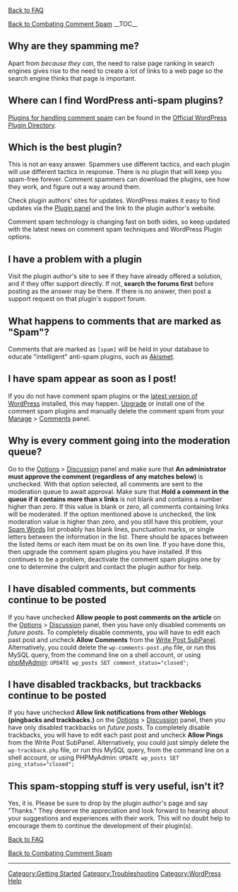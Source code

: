 {{Languages|
{{en|Combating Comment Spam/FAQ}}
{{ja|コメントスパム対策/FAQ}}
}}

[[FAQ|Back to FAQ]]

[[Combating_Comment_Spam|Back to Combating Comment Spam]]
__TOC__

==Why are they spamming me?==

Apart from ''because they can'', the need to raise page ranking in search engines gives rise to the need to create a lot of links to a web page so the search engine thinks that page is important.

==Where can I find WordPress anti-spam plugins?==

[https://wordpress.org/plugins/tags/anti-spam Plugins for handling comment spam] can be found in the [https://wordpress.org/plugins/ Official WordPress Plugin Directory].

==Which is the best plugin?==

This is not an easy answer. Spammers use different tactics, and each plugin will use different tactics in response. There is no plugin that will keep you spam-free forever. Comment spammers can download the plugins, see how they work, and figure out a way around them. 

Check plugin authors' sites for updates. WordPress makes it easy to find updates via the [[Administration_Panels#Plugins_-_Add_Functionality_to_your_Blog|Plugin panel]] and the link to the plugin author's website.

Comment spam technology is changing fast on both sides, so keep updated with the latest news on comment spam techniques and WordPress Plugin options.

==I have a problem with a plugin== 

Visit the plugin author's site to see if they have already offered a solution, and if they offer support directly. If not, '''search the forums first''' before posting as the answer may be there. If there is no answer, then post a support request on that plugin's support forum.

==What happens to comments that are marked as "Spam"?==

Comments that are marked as <tt>[spam]</tt> will be held in your database to educate "intelligent" anti-spam plugins, such as [https://akismet.com/ Akismet].

==I have spam appear as soon as I post!==

If you do not have comment spam plugins or the [https://wordpress.org/download/ latest version of WordPress] installed, this may happen. [[Upgrading WordPress|Upgrade]] or install one of the comment spam plugins and manually delete the comment spam from your [[Administration_Panels#Manage_-_Change_your_content|Manage]] > [[Administration_Panels#Comments|Comments]] panel.

==Why is every comment going into the moderation queue?==

Go to the [[Administration_Panels#Options_-_Configuration_Settings|Options]] > [[Administration_Panels#Discussion|Discussion]] panel and make sure that '''An administrator must approve the comment (regardless of any matches below)''' is unchecked. With that option selected, all comments are sent to the moderation queue to await approval.  Make sure that '''Hold a comment in the queue if it contains more than x links''' is not blank and contains a number higher than zero.  If this value is blank or zero, all comments containing links will be moderated.  If the option mentioned above is unchecked, the link moderation value is higher than zero, and you still have this problem, your [[Spam Words]] list probably has blank lines, punctuation marks, or single letters between the information in the list.  There should be spaces between the listed items or each item must be on its own line. If you have done this, then upgrade the comment spam plugins you have installed. If this continues to be a problem, deactivate the comment spam plugins one by one to determine the culprit and contact the plugin author for help.

==I have disabled comments, but comments continue to be posted==

If you have unchecked '''Allow people to post comments on the article''' on the [[Administration_Panels#Options_-_Configuration_Settings|Options]] > [[Administration_Panels#Discussion|Discussion]] panel, then you have only disabled comments on ''future posts''.  To completely disable comments, you will have to edit each past post and uncheck '''Allow Comments''' from the [[Write Post SubPanel|Write Post SubPanel]].  Alternatively, you could delete the <tt>wp-comments-post.php</tt> file, or run this MySQL query, from the command line on a shell account, or using [[phpMyAdmin]]:  <tt>UPDATE wp_posts SET comment_status="closed";</tt>

==I have disabled trackbacks, but trackbacks continue to be posted==

If you have unchecked '''Allow link notifications from other Weblogs (pingbacks and trackbacks.)''' on the [[Administration_Panels#Options_-_Configuration_Settings|Options]] > [[Administration_Panels#Discussion|Discussion]] panel, then you have only disabled trackbacks on ''future posts''.  To completely disable trackbacks, you will have to edit each past post and uncheck '''Allow Pings''' from the Write Post SubPanel.  Alternatively, you could just simply delete the <tt>wp-trackback.php</tt> file, or run this MySQL query, from the command line on a shell account, or using PHPMyAdmin: <tt>UPDATE wp_posts SET ping_status="closed";</tt>

==This spam-stopping stuff is very useful, isn't it?==

Yes, it is. Please be sure to drop by the plugin author's page and say "Thanks." They deserve the appreciation and look forward to hearing about your suggestions and experiences with their work. This will no doubt help to encourage them to continue the development of their plugin(s).

[[FAQ|Back to FAQ]]

[[Combating_Comment_Spam|Back to Combating Comment Spam]]

----
[[Category:Getting Started]]
[[Category:Troubleshooting]]
[[Category:WordPress Help]]